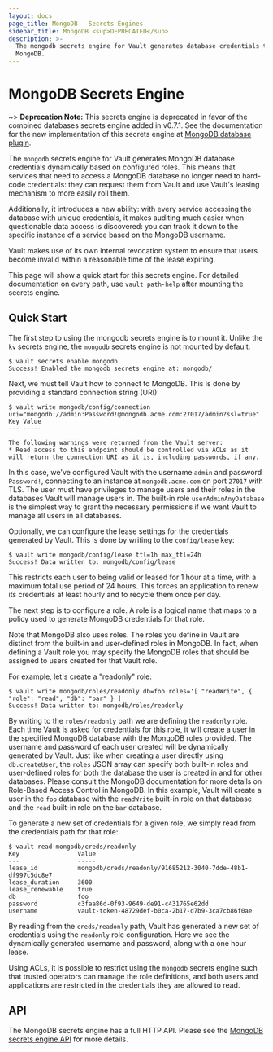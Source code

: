 ```yaml
---
layout: docs
page_title: MongoDB - Secrets Engines
sidebar_title: MongoDB <sup>DEPRECATED</sup>
description: >-
  The mongodb secrets engine for Vault generates database credentials to access
  MongoDB.
---
```


# MongoDB Secrets Engine

~> **Deprecation Note:** This secrets engine is deprecated in favor of the
combined databases secrets engine added in v0.7.1. See the documentation for
the new implementation of this secrets engine at
[MongoDB database plugin](/docs/secrets/databases/mongodb.html).

The `mongodb` secrets engine for Vault generates MongoDB database credentials
dynamically based on configured roles. This means that services that need
to access a MongoDB database no longer need to hard-code credentials: they
can request them from Vault and use Vault's leasing mechanism to more easily
roll them.

Additionally, it introduces a new ability: with every service accessing
the database with unique credentials, it makes auditing much easier when
questionable data access is discovered: you can track it down to the specific
instance of a service based on the MongoDB username.

Vault makes use of its own internal revocation system to ensure that users
become invalid within a reasonable time of the lease expiring.

This page will show a quick start for this secrets engine. For detailed documentation
on every path, use `vault path-help` after mounting the secrets engine.

## Quick Start

The first step to using the mongodb secrets engine is to mount it. Unlike the
`kv` secrets engine, the `mongodb` secrets engine is not mounted by default.

```
$ vault secrets enable mongodb
Success! Enabled the mongodb secrets engine at: mongodb/
```

Next, we must tell Vault how to connect to MongoDB. This is done by providing
a standard connection string (URI):

```
$ vault write mongodb/config/connection uri="mongodb://admin:Password!@mongodb.acme.com:27017/admin?ssl=true"
Key	Value
---	-----

The following warnings were returned from the Vault server:
* Read access to this endpoint should be controlled via ACLs as it will return the connection URI as it is, including passwords, if any.
```

In this case, we've configured Vault with the username `admin` and password
`Password!`, connecting to an instance at `mongodb.acme.com` on port `27017`
with TLS. The user must have privileges to manage users and their roles in the
databases Vault will manage users in. The built-in role `userAdminAnyDatabase`
is the simplest way to grant the necessary permissions if we want Vault to
manage all users in all databases.

Optionally, we can configure the lease settings for the credentials generated
by Vault. This is done by writing to the `config/lease` key:

```
$ vault write mongodb/config/lease ttl=1h max_ttl=24h
Success! Data written to: mongodb/config/lease
```

This restricts each user to being valid or leased for 1 hour at a time, with
a maximum total use period of 24 hours. This forces an application to renew
its credentials at least hourly and to recycle them once per day.

The next step is to configure a role. A role is a logical name that maps
to a policy used to generate MongoDB credentials for that role.

Note that MongoDB also uses roles. The roles you define in Vault are distinct
from the built-in and user-defined roles in MongoDB. In fact, when defining
a Vault role you may specify the MongoDB roles that should be assigned to
users created for that Vault role.

For example, let's create a "readonly" role:

```
$ vault write mongodb/roles/readonly db=foo roles='[ "readWrite", { "role": "read", "db": "bar" } ]'
Success! Data written to: mongodb/roles/readonly
```

By writing to the `roles/readonly` path we are defining the `readonly` role.
Each time Vault is asked for credentials for this role, it will create a
user in the specified MongoDB database with the MongoDB roles provided. The
username and password of each user created will be dynamically generated by
Vault. Just like when creating a user directly using `db.createUser`, the
`roles` JSON array can specify both built-in roles and user-defined roles
for both the database the user is created in and for other databases. Please
consult the MongoDB documentation for more details on Role-Based Access
Control in MongoDB. In this example, Vault will create a user in the `foo`
database with the `readWrite` built-in role on that database and the `read`
built-in role on the `bar` database.

To generate a new set of credentials for a given role, we simply read from
the credentials path for that role:

```
$ vault read mongodb/creds/readonly
Key                Value
---                -----
lease_id           mongodb/creds/readonly/91685212-3040-7dde-48b1-df997c5dc8e7
lease_duration     3600
lease_renewable    true
db                 foo
password           c3faa86d-0f93-9649-de91-c431765e62dd
username           vault-token-48729def-b0ca-2b17-d7b9-3ca7cb86f0ae
```

By reading from the `creds/readonly` path, Vault has generated a new set of
credentials using the `readonly` role configuration. Here we see the
dynamically generated username and password, along with a one hour lease.

Using ACLs, it is possible to restrict using the `mongodb` secrets engine such that
trusted operators can manage the role definitions, and both users and
applications are restricted in the credentials they are allowed to read.

## API

The MongoDB secrets engine has a full HTTP API. Please see the
[MongoDB secrets engine API](/api/secret/mongodb/index.html) for more
details.
